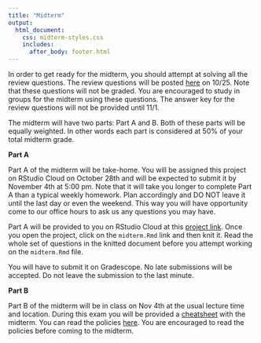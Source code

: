 ```yaml
---
title: "Midterm"
output: 
  html_document:
    css: midterm-styles.css 
    includes:
      after_body: footer.html
---
```


In order to get ready for the midterm, you should attempt at solving all the review questions. The review questions will be posted [here]() on 10/25. Note that these questions will not be graded. You are encouraged to study in groups for the midterm using these questions. The answer key for the review questions will not be provided until 11/1.

The midterm will have two parts: Part A and B. Both of these parts will be equally weighted. In other words each part is considered at 50% of your total midterm grade.

__Part A__

Part A of the midterm will be take-home. You will be assigned this project on RStudio Cloud on October 28th and will be expected to submit it by November 4th at 5:00 pm. Note that it will take you longer to complete Part A than a typical weekly homework. Plan accordingly and DO NOT leave it until the last day or even the weekend. This way you will have opportunity come to our office hours to ask us any questions you may have. 

Part A will be provided to you on RStudio Cloud at this [project link](https://rstudio.cloud/spaces/29360/project/632693). Once you open the project, click on the `midterm.Rmd` link and then knit it. Read the whole set of questions in the knitted document before you attempt working on the `midterm.Rmd` file. 

You will have to submit it on Gradescope. No late submissions will be accepted. Do not leave the submission to the last minute. 

__Part B__

Part B of the midterm will be in class on Nov 4th at the usual lecture time and location. During this exam you will be provided a [cheatsheet]() with the midterm. You can read the policies [here](policies.pdf). You are encouraged to read the policies before coming to the midterm.

<br>
<br>
<br>
